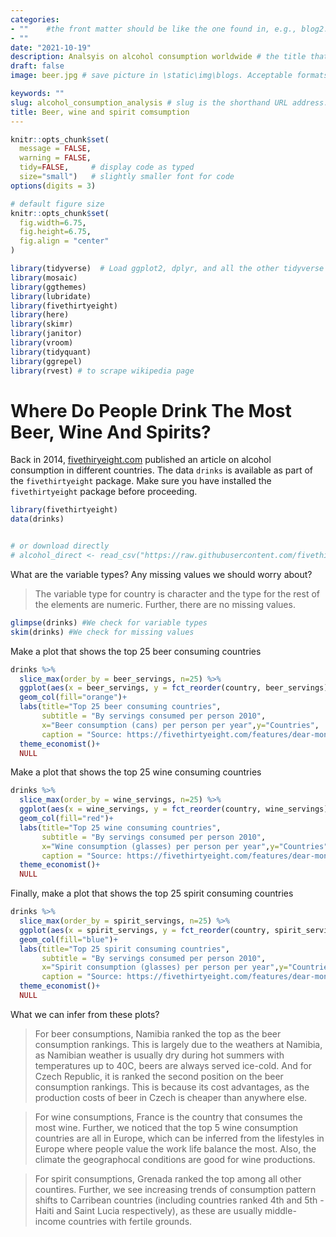 ```yaml
---
categories:  
- ""    #the front matter should be like the one found in, e.g., blog2.md. It cannot be like the normal Rmd we used
- ""
date: "2021-10-19"
description: Analsyis on alcohol consumption worldwide # the title that will show up once someone gets to this page
draft: false
image: beer.jpg # save picture in \static\img\blogs. Acceptable formats= jpg, jpeg, or png . Your iPhone pics wont work

keywords: ""
slug: alcohol_consumption_analysis # slug is the shorthand URL address... no spaces plz
title: Beer, wine and spirit comsumption
---
```



```r
knitr::opts_chunk$set(
  message = FALSE, 
  warning = FALSE, 
  tidy=FALSE,     # display code as typed
  size="small")   # slightly smaller font for code
options(digits = 3)

# default figure size
knitr::opts_chunk$set(
  fig.width=6.75, 
  fig.height=6.75,
  fig.align = "center"
)
```


```r
library(tidyverse)  # Load ggplot2, dplyr, and all the other tidyverse packages
library(mosaic)
library(ggthemes)
library(lubridate)
library(fivethirtyeight)
library(here)
library(skimr)
library(janitor)
library(vroom)
library(tidyquant)
library(ggrepel)
library(rvest) # to scrape wikipedia page
```



# Where Do People Drink The Most Beer, Wine And Spirits?

Back in 2014, [fivethiryeight.com](https://fivethirtyeight.com/features/dear-mona-followup-where-do-people-drink-the-most-beer-wine-and-spirits/) published an article on alcohol consumption in different countries. The data `drinks` is available as part of the `fivethirtyeight` package. Make sure you have installed the `fivethirtyeight` package before proceeding.


```r
library(fivethirtyeight)
data(drinks)


# or download directly
# alcohol_direct <- read_csv("https://raw.githubusercontent.com/fivethirtyeight/data/master/alcohol-consumption/drinks.csv")

```


What are the variable types? Any missing values we should worry about? 

> The variable type for country is character and the type for the rest of the elements are numeric. Further, there are no missing values.

```r
glimpse(drinks) #We check for variable types
skim(drinks) #We check for missing values

```


Make a plot that shows the top 25 beer consuming countries

```r
drinks %>%
  slice_max(order_by = beer_servings, n=25) %>% 
  ggplot(aes(x = beer_servings, y = fct_reorder(country, beer_servings))) +
  geom_col(fill="orange")+
  labs(title="Top 25 beer consuming countries",
       subtitle = "By servings consumed per person 2010",
       x="Beer consumption (cans) per person per year",y="Countries",
       caption = "Source: https://fivethirtyeight.com/features/dear-mona-followup-where-do-people-drink-the-most-beer-wine-and-spirits/")+
  theme_economist()+
  NULL
```

Make a plot that shows the top 25 wine consuming countries

```r


drinks %>%
  slice_max(order_by = wine_servings, n=25) %>% 
  ggplot(aes(x = wine_servings, y = fct_reorder(country, wine_servings))) +
  geom_col(fill="red")+
  labs(title="Top 25 wine consuming countries", 
       subtitle = "By servings consumed per person 2010",
       x="Wine consumption (glasses) per person per year",y="Countries",
       caption = "Source: https://fivethirtyeight.com/features/dear-mona-followup-where-do-people-drink-the-most-beer-wine-and-spirits/")+
  theme_economist()+
  NULL


```

Finally, make a plot that shows the top 25 spirit consuming countries
```r
drinks %>%
  slice_max(order_by = spirit_servings, n=25) %>% 
  ggplot(aes(x = spirit_servings, y = fct_reorder(country, spirit_servings))) +
  geom_col(fill="blue")+
  labs(title="Top 25 spirit consuming countries", 
       subtitle = "By servings consumed per person 2010",
       x="Spirit consumption (glasses) per person per year",y="Countries",
       caption = "Source: https://fivethirtyeight.com/features/dear-mona-followup-where-do-people-drink-the-most-beer-wine-and-spirits/")+
  theme_economist()+
  NULL


```

What we can infer from these plots? 

> For beer consumptions, Namibia ranked the top as the beer consumption rankings. This is largely due to the weathers at Namibia, as Namibian weather is usually dry during hot summers with temperatures up to 40C, beers are always served ice-cold. And for Czech Republic, it is ranked the second position on the beer consumption rankings. This is because its cost advantages, as the production costs of beer in Czech is cheaper than anywhere else.

> For wine consumptions, France is the country that consumes the most wine. Further, we noticed that the top 5 wine consumption countries are all in Europe, which can be inferred from the lifestyles in Europe where people value the work life balance the most. Also, the climate the geographocal conditions are good for wine productions. 

> For spirit consumptions, Grenada ranked the top among all other countires. Further, we see increasing trends of consumption pattern shifts to Carribean countries (including countries ranked 4th and 5th - Haiti and Saint Lucia respectively), as these are usually middle-income countries with fertile grounds. 
